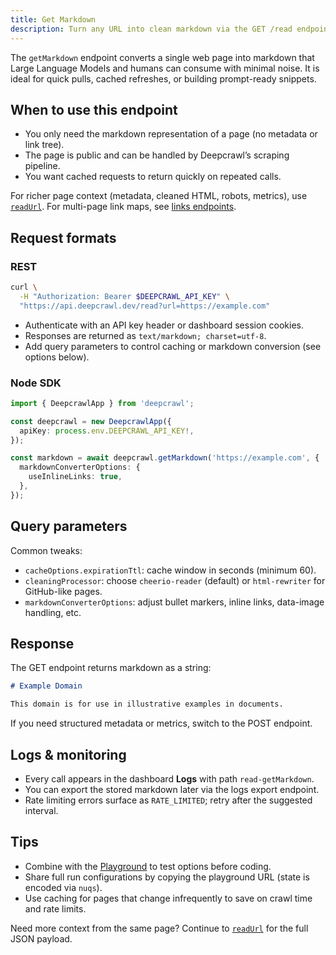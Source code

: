 ```yaml
---
title: Get Markdown
description: Turn any URL into clean markdown via the GET /read endpoint.
---
```


The `getMarkdown` endpoint converts a single web page into markdown that Large Language Models and humans can consume with minimal noise. It is ideal for quick pulls, cached refreshes, or building prompt-ready snippets.

## When to use this endpoint
- You only need the markdown representation of a page (no metadata or link tree).
- The page is public and can be handled by Deepcrawl’s scraping pipeline.
- You want cached requests to return quickly on repeated calls.

For richer page context (metadata, cleaned HTML, robots, metrics), use [`readUrl`](/docs/features/read/readUrl). For multi-page link maps, see [links endpoints](/docs/features/links).

## Request formats

### REST

```bash
curl \
  -H "Authorization: Bearer $DEEPCRAWL_API_KEY" \
  "https://api.deepcrawl.dev/read?url=https://example.com"
```

- Authenticate with an API key header or dashboard session cookies.
- Responses are returned as `text/markdown; charset=utf-8`.
- Add query parameters to control caching or markdown conversion (see options below).

### Node SDK

```ts
import { DeepcrawlApp } from 'deepcrawl';

const deepcrawl = new DeepcrawlApp({
  apiKey: process.env.DEEPCRAWL_API_KEY!,
});

const markdown = await deepcrawl.getMarkdown('https://example.com', {
  markdownConverterOptions: {
    useInlineLinks: true,
  },
});
```

## Query parameters

<AutoTypeTable
  path="../../packages/contracts/src/read.ts"
  name="GetMarkdownOptions"
/>

Common tweaks:
- `cacheOptions.expirationTtl`: cache window in seconds (minimum 60).
- `cleaningProcessor`: choose `cheerio-reader` (default) or `html-rewriter` for GitHub-like pages.
- `markdownConverterOptions`: adjust bullet markers, inline links, data-image handling, etc.

## Response

The GET endpoint returns markdown as a string:

```markdown
# Example Domain

This domain is for use in illustrative examples in documents.
```

If you need structured metadata or metrics, switch to the POST endpoint.

## Logs & monitoring
- Every call appears in the dashboard **Logs** with path `read-getMarkdown`.
- You can export the stored markdown later via the logs export endpoint.
- Rate limiting errors surface as `RATE_LIMITED`; retry after the suggested interval.

## Tips
- Combine with the [Playground](/docs/usage/playground) to test options before coding.
- Share full run configurations by copying the playground URL (state is encoded via `nuqs`).
- Use caching for pages that change infrequently to save on crawl time and rate limits.

Need more context from the same page? Continue to [`readUrl`](/docs/features/read/readUrl) for the full JSON payload.
